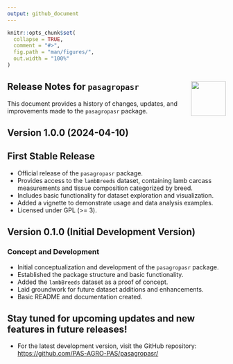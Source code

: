 ```yaml
---
output: github_document
---
```


<!-- NEWS.md is generated from news.Rmd. Please edit that file -->

```r
knitr::opts_chunk$set(
  collapse = TRUE,
  comment = "#>",
  fig.path = "man/figures/",
  out.width = "100%"
)
```

## Release Notes for `pasagropasr` <a href='https://github.com/PAS-AGRO-PAS/pasagropasr/'><img src='man/figures/logo.png' align="right" height="80" /></a>

This document provides a history of changes, updates, and improvements made to the `pasagropasr` package.

## Version 1.0.0 (2024-04-10)

## First Stable Release

- Official release of the `pasagropasr` package.
- Provides access to the `lambBreeds` dataset, containing lamb carcass measurements and tissue composition categorized by breed.
- Includes basic functionality for dataset exploration and visualization.
- Added a vignette to demonstrate usage and data analysis examples.
- Licensed under GPL (>= 3).

## Version 0.1.0 (Initial Development Version)

### Concept and Development
- Initial conceptualization and development of the `pasagropasr` package.
- Established the package structure and basic functionality.
- Added the `lambBreeds` dataset as a proof of concept.
- Laid groundwork for future dataset additions and enhancements.
- Basic README and documentation created.

## Stay tuned for upcoming updates and new features in future releases!

- For the latest development version, visit the GitHub repository:
 [https://github.com/PAS-AGRO-PAS/pasagropasr/](https://github.com/PAS-AGRO-PAS/pasagropasr/)
